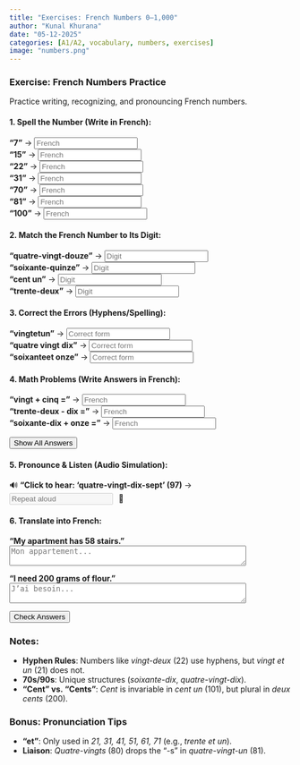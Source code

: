 ```yaml
---  
title: "Exercises: French Numbers 0–1,000"  
author: "Kunal Khurana"  
date: "05-12-2025"  
categories: [A1/A2, vocabulary, numbers, exercises]  
image: "numbers.png"  
---  
```


::: {.content-visible when-profile="english"}  

### Exercise: French Numbers Practice  
Practice writing, recognizing, and pronouncing French numbers.  

#### 1. Spell the Number (Write in French):  
**"7"** → <input type="text" placeholder="French" oninput="checkAnswer(this, 'sept')"><span style="margin-left:10px;"></span>  
**"15"** → <input type="text" placeholder="French" oninput="checkAnswer(this, 'quinze')"><span style="margin-left:10px;"></span>  
**"22"** → <input type="text" placeholder="French" oninput="checkAnswer(this, 'vingt-deux')"><span style="margin-left:10px;"></span>  
**"31"** → <input type="text" placeholder="French" oninput="checkAnswer(this, 'trente et un')"><span style="margin-left:10px;"></span>  
**"70"** → <input type="text" placeholder="French" oninput="checkAnswer(this, 'soixante-dix')"><span style="margin-left:10px;"></span>  
**"81"** → <input type="text" placeholder="French" oninput="checkAnswer(this, 'quatre-vingt-un')"><span style="margin-left:10px;"></span>  
**"100"** → <input type="text" placeholder="French" oninput="checkAnswer(this, 'cent')"><span style="margin-left:10px;"></span>  

#### 2. Match the French Number to Its Digit:  
**"quatre-vingt-douze"** → <input type="text" placeholder="Digit" oninput="checkAnswer(this, '92')"><span style="margin-left:10px;"></span>  
**"soixante-quinze"** → <input type="text" placeholder="Digit" oninput="checkAnswer(this, '75')"><span style="margin-left:10px;"></span>  
**"cent un"** → <input type="text" placeholder="Digit" oninput="checkAnswer(this, '101')"><span style="margin-left:10px;"></span>  
**"trente-deux"** → <input type="text" placeholder="Digit" oninput="checkAnswer(this, '32')"><span style="margin-left:10px;"></span>  

#### 3. Correct the Errors (Hyphens/Spelling):  
**"vingtetun"** → <input type="text" placeholder="Correct form" oninput="checkAnswer(this, 'vingt et un')"><span style="margin-left:10px;"></span>  
**"quatre vingt dix"** → <input type="text" placeholder="Correct form" oninput="checkAnswer(this, 'quatre-vingt-dix')"><span style="margin-left:10px;"></span>  
**"soixanteet onze"** → <input type="text" placeholder="Correct form" oninput="checkAnswer(this, 'soixante et onze')"><span style="margin-left:10px;"></span>  

#### 4. Math Problems (Write Answers in French):  
**"vingt + cinq ="** → <input type="text" placeholder="French" oninput="checkAnswer(this, 'vingt-cinq')"><span style="margin-left:10px;"></span>  
**"trente-deux - dix ="** → <input type="text" placeholder="French" oninput="checkAnswer(this, 'vingt-deux')"><span style="margin-left:10px;"></span>  
**"soixante-dix + onze ="** → <input type="text" placeholder="French" oninput="checkAnswer(this, 'quatre-vingt-un')"><span style="margin-left:10px;"></span>

<button onclick="showAnswers()">Show All Answers</button>  

<script>  
function showAnswers() {  
    document.querySelectorAll('input[type="text"]').forEach(input => {  
        const correct = input.getAttribute('oninput').match(/'([^']+)'/)[1];  
        input.value = correct;  
        const feedback = input.nextElementSibling;  
        feedback.textContent = "✓ Correct!";  
        feedback.style.color = "green";  
    });  
}  

function refreshPage() {  
    location.reload();  
}  
</script>  


#### 5. Pronounce & Listen (Audio Simulation):  
🔊 **"Click to hear: 'quatre-vingt-dix-sept' (97)** → <input type="text" placeholder="Repeat aloud" disabled><span style="margin-left:10px;">🎤</span>  

#### 6. Translate into French:  
**"My apartment has 58 stairs."**  
<textarea placeholder="Mon appartement..." rows="2" cols="50" oninput="checkTranslation(this, 'Mon appartement a cinquante-huit marches')"></textarea><span style="margin-left:10px;"></span>  

**"I need 200 grams of flour."**  
<textarea placeholder="J’ai besoin..." rows="2" cols="50" oninput="checkTranslation(this, 'J’ai besoin de deux cents grammes de farine')"></textarea><span style="margin-left:10px;"></span>  

<button onclick="checkAllAnswers()">Check Answers</button>  

<script>  
function checkTranslation(textarea, correctAnswer) {  
    const feedback = textarea.nextElementSibling;  
    if (textarea.value.trim().toLowerCase() === correctAnswer.toLowerCase()) {  
        feedback.textContent = "✓ Correct!";  
        feedback.style.color = "green";  
    } else if (textarea.value.trim()) {  
        feedback.textContent = "✗ Try again!";  
        feedback.style.color = "red";  
    }  
}  
</script>

<script>  
function checkAnswer(input, correctAnswer) {  
    const feedback = input.nextElementSibling;  
    if (input.value.trim().toLowerCase() === correctAnswer.toLowerCase()) {  
        feedback.textContent = "✓ Correct!";  
        feedback.style.color = "green";  
    } else if (input.value.trim()) {  
        feedback.textContent = "✗ Try again!";  
        feedback.style.color = "red";  
    }  
}  

function checkAllAnswers() {  
    document.querySelectorAll('input[type="text"]').forEach(input => {  
        const correct = input.getAttribute('oninput').match(/'([^']+)'/)[1];  
        checkAnswer(input, correct);  
    });  

    document.querySelectorAll('textarea').forEach(textarea => {  
        const correct = textarea.getAttribute('oninput').match(/'([^']+)'/)[1];  
        checkTranslation(textarea, correct);  
    });  
}  

function checkTranslation(textarea, correctAnswer) {  
    const feedback = textarea.nextElementSibling;  
    if (textarea.value.trim().toLowerCase() === correctAnswer.toLowerCase()) {  
        feedback.textContent = "✓ Correct!";  
        feedback.style.color = "green";  
    } else if (textarea.value.trim()) {  
        feedback.textContent = "✗ Try again!";  
        feedback.style.color = "red";  
    }  
}  
</script>  


### Notes:  
- **Hyphen Rules**: Numbers like *vingt-deux* (22) use hyphens, but *vingt et un* (21) does not.  
- **70s/90s**: Unique structures (*soixante-dix*, *quatre-vingt-dix*).  
- **"Cent" vs. "Cents"**: *Cent* is invariable in *cent un* (101), but plural in *deux cents* (200).  



### Bonus: Pronunciation Tips  
- **"et"**: Only used in *21, 31, 41, 51, 61, 71* (e.g., *trente et un*).  
- **Liaison**: *Quatre-vingts* (80) drops the "-s" in *quatre-vingt-un* (81).  

:::  
